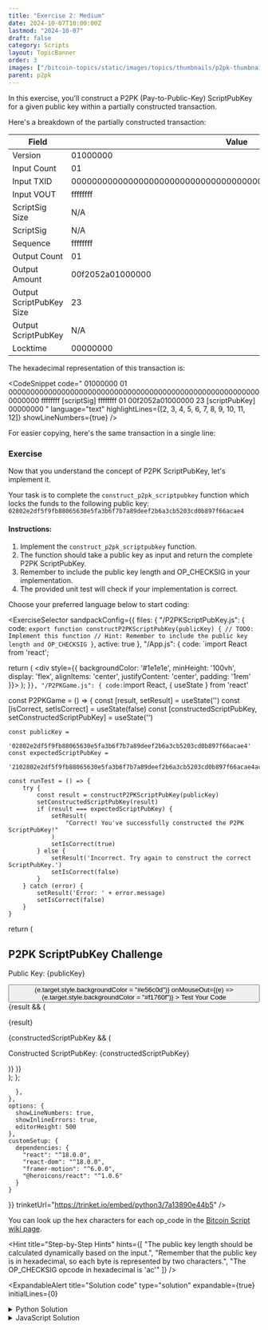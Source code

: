 ```yaml
---
title: "Exercise 2: Medium"
date: 2024-10-07T10:00:00Z
lastmod: "2024-10-07"
draft: false
category: Scripts
layout: TopicBanner
order: 3
images: ["/bitcoin-topics/static/images/topics/thumbnails/p2pk-thumbnail.webp"]
parent: p2pk
---
```


In this exercise, you'll construct a P2PK (Pay-to-Public-Key) ScriptPubKey
for a given public key within a partially constructed transaction.

Here's a breakdown of the partially constructed transaction:

<div className="overflow-x-auto">
    <table className="min-w-full">
        <thead>
            <tr>
                <th className="px-4 py-2">Field</th>
                <th className="px-4 py-2">Value</th>
            </tr>
        </thead>
        <tbody>
            <tr>
                <td className="border px-4 py-2">Version</td>
                <td className="border px-4 py-2 break-all">01000000</td>
            </tr>
            <tr>
                <td className="border px-4 py-2">Input Count</td>
                <td className="border px-4 py-2 break-all">01</td>
            </tr>
            <tr>
                <td className="border px-4 py-2">Input TXID</td>
                <td className="border px-4 py-2 break-all">
                    0000000000000000000000000000000000000000000000000000000000000000
                </td>
            </tr>
            <tr>
                <td className="border px-4 py-2">Input VOUT</td>
                <td className="border px-4 py-2 break-all">ffffffff</td>
            </tr>
            <tr>
                <td className="border px-4 py-2">ScriptSig Size</td>
                <td className="border px-4 py-2 break-all">N/A</td>
            </tr>
            <tr>
                <td className="border px-4 py-2">ScriptSig</td>
                <td className="border px-4 py-2 break-all">N/A</td>
            </tr>
            <tr>
                <td className="border px-4 py-2">Sequence</td>
                <td className="border px-4 py-2 break-all">ffffffff</td>
            </tr>
            <tr>
                <td className="border px-4 py-2">Output Count</td>
                <td className="border px-4 py-2 break-all">01</td>
            </tr>
            <tr>
                <td className="border px-4 py-2">Output Amount</td>
                <td className="border px-4 py-2 break-all">00f2052a01000000</td>
            </tr>
            <tr>
                <td className="border px-4 py-2">Output ScriptPubKey Size</td>
                <td className="border px-4 py-2 break-all">23</td>
            </tr>
            <tr>
                <td className="border px-4 py-2">Output ScriptPubKey</td>
                <td className="border px-4 py-2 break-all">N/A</td>
            </tr>
            <tr>
                <td className="border px-4 py-2">Locktime</td>
                <td className="border px-4 py-2 break-all">00000000</td>
            </tr>
        </tbody>
    </table>
</div>

The hexadecimal representation of this transaction is:

<CodeSnippet
    code="
  01000000
  01
  0000000000000000000000000000000000000000000000000000000000000000
  ffffffff
  [scriptSig]
  ffffffff
  01
  00f2052a01000000
  23
  [scriptPubKey]
  00000000
  "
    language="text"
    highlightLines={[2, 3, 4, 5, 6, 7, 8, 9, 10, 11, 12]}
    showLineNumbers={true}
/>

For easier copying, here's the same transaction in a single line:

<CodeSnippet
    code="01000000010000000000000000000000000000000000000000000000000000000000000000ffffffff-[scriptSig]-ffffffff0100f2052a0100000023-[scriptPubKey]-00000000"
    language="text"
    showLineNumbers={true}
/>

### Exercise

Now that you understand the concept of P2PK ScriptPubKey, let's implement it.

Your task is to complete the `construct_p2pk_scriptpubkey` function which locks the funds to the following public key: `02802e2df5f9fb88065630e5fa3b6f7b7a89deef2b6a3cb5203cd0b897f66acae4`

#### Instructions:

1. Implement the `construct_p2pk_scriptpubkey` function.
2. The function should take a public key as input and return the complete P2PK ScriptPubKey.
3. Remember to include the public key length and OP_CHECKSIG in your implementation.
4. The provided unit test will check if your implementation is correct.

Choose your preferred language below to start coding:

<ExerciseSelector
  sandpackConfig={{
    files: {
      "/P2PKScriptPubKey.js": {
        code: `export function constructP2PKScriptPubKey(publicKey) {
  // TODO: Implement this function
  // Hint: Remember to include the public key length and OP_CHECKSIG
}`,
        active: true
      },
      "/App.js": {
        code: `import React from 'react';

  return (
    <div style={{ backgroundColor: '#1e1e1e', minHeight: '100vh', display: 'flex', alignItems: 'center', justifyContent: 'center', padding: '1rem' }}>
      <P2PKGame />
    </div>
  );
}`
      },
      "/P2PKGame.js": {
        code: `import React, { useState } from 'react'

const P2PKGame = () => {
const [result, setResult] = useState('')
const [isCorrect, setIsCorrect] = useState(false)
const [constructedScriptPubKey, setConstructedScriptPubKey] = useState('')

    const publicKey =
    	'02802e2df5f9fb88065630e5fa3b6f7b7a89deef2b6a3cb5203cd0b897f66acae4'
    const expectedScriptPubKey =
    	'2102802e2df5f9fb88065630e5fa3b6f7b7a89deef2b6a3cb5203cd0b897f66acae4ac'

    const runTest = () => {
    	try {
    		const result = constructP2PKScriptPubKey(publicKey)
    		setConstructedScriptPubKey(result)
    		if (result === expectedScriptPubKey) {
    			setResult(
    				"Correct! You've successfully constructed the P2PK ScriptPubKey!"
    			)
    			setIsCorrect(true)
    		} else {
    			setResult('Incorrect. Try again to construct the correct ScriptPubKey.')
    			setIsCorrect(false)
    		}
    	} catch (error) {
    		setResult('Error: ' + error.message)
    		setIsCorrect(false)
    	}
    }

return (

<div
    style={{
        maxWidth: "28rem",
        width: "100%",
        backgroundColor: "#252526",
        padding: "1.5rem",
        borderRadius: "0.5rem",
        boxShadow: "0 4px 6px rgba(0, 0, 0, 0.1)"
    }}
>
    <h2
        style={{
            fontSize: "1.5rem",
            fontWeight: "bold",
            marginBottom: "1rem",
            color: "#d4d4d4",
            textAlign: "center"
        }}
    >
        P2PK ScriptPubKey Challenge
    </h2>
    <div style={{ marginBottom: "1rem" }}>
        <p
            style={{
                fontFamily: "monospace",
                fontSize: "0.875rem",
                wordBreak: "break-all",
                marginTop: "0.5rem",
                color: "#d4d4d4"
            }}
        >
            Public Key: {publicKey}
        </p>
    </div>
    <motion.div
        style={{
            display: "flex",
            justifyContent: "center",
            marginBottom: "1rem"
        }}
        animate={{ rotate: isCorrect ? [0, 10, -10, 0] : 0 }}
        transition={{ duration: 0.5 }}
    >
        <LockClosedIcon
            style={{
                width: "3rem",
                height: "3rem",
                color: isCorrect ? "#689f38" : "#f1760f"
            }}
        />
    </motion.div>
    <button
        onClick={runTest}
        style={{
            width: "100%",
            padding: "0.5rem 1rem",
            backgroundColor: "#f1760f",
            color: "#ffffff",
            border: "none",
            borderRadius: "0.25rem",
            cursor: "pointer",
            transition: "background-color 0.2s"
        }}
        onMouseOver={(e) => (e.target.style.backgroundColor = "#e56c0d")}
        onMouseOut={(e) => (e.target.style.backgroundColor = "#f1760f")}
    >
        Test Your Code
    </button>
    <AnimatePresence>
        {result && (
            <motion.div
                initial={{ opacity: 0, y: -10 }}
                animate={{ opacity: 1, y: 0 }}
                exit={{ opacity: 0, y: 10 }}
                style={{
                    marginTop: "1rem",
                    textAlign: "center"
                }}
            >
                <p style={{ color: isCorrect ? "#689f38" : "#d32f2f" }}>
                    {result}
                </p>
                {constructedScriptPubKey && (
                    <p
                        style={{
                            fontFamily: "monospace",
                            fontSize: "0.875rem",
                            wordBreak: "break-all",
                            marginTop: "0.5rem",
                            color: "#d4d4d4",
                            backgroundColor: "#3c3c3c",
                            padding: "0.5rem",
                            borderRadius: "0.25rem"
                        }}
                    >
                        Constructed ScriptPubKey: {constructedScriptPubKey}
                    </p>
                )}
            </motion.div>
        )}
    </AnimatePresence>
</div>
); };

      },
    },
    options: {
      showLineNumbers: true,
      showInlineErrors: true,
      editorHeight: 500
    },
    customSetup: {
      dependencies: {
        "react": "^18.0.0",
        "react-dom": "^18.0.0",
        "framer-motion": "^6.0.0",
        "@heroicons/react": "^1.0.6"
      }
    }
  }}
  trinketUrl="https://trinket.io/embed/python3/7a13890e44b5"
/>

You can look up the hex characters for each op_code in the [Bitcoin Script wiki page](https://en.bitcoin.it/wiki/Script).

<Hint
    title="Step-by-Step Hints"
    hints={[
        "The public key length should be calculated dynamically based on the input.",
        "Remember that the public key is in hexadecimal, so each byte is represented by two characters.",
        "The OP_CHECKSIG opcode in hexadecimal is 'ac'"
    ]}
/>

<ExpandableAlert
  title="Solution code"
  type="solution"
  expandable={true}
  initialLines={0}
>
  <details>
    <summary>Python Solution</summary>
    ```python
    def construct_p2pk_scriptpubkey(public_key_hex):
        # Convert hex public key to bytes
        public_key_bytes = bytes.fromhex(public_key_hex)
        
        # Get the length of the public key
        pub_key_length = len(public_key_bytes)

        # Create the P2PK script
        script_pub_key = bytes([pub_key_length]) + public_key_bytes + bytes([0xac])  # 0xac is OP_CHECKSIG

        return script_pub_key.hex()
    ```

  </details>

  <details>
    <summary>JavaScript Solution</summary>
    ```javascript
    export function constructP2PKScriptPubKey(publicKey) {
        const keyLength = (publicKey.length / 2).toString(16).padStart(2, '0');
        const opCheckSig = 'ac';
        return keyLength + publicKey + opCheckSig;
    }
    ```
  </details>
</ExpandableAlert>
